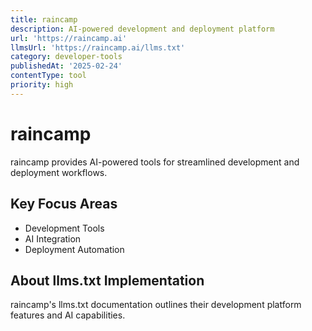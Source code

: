 ```yaml
---
title: raincamp
description: AI-powered development and deployment platform
url: 'https://raincamp.ai'
llmsUrl: 'https://raincamp.ai/llms.txt'
category: developer-tools
publishedAt: '2025-02-24'
contentType: tool
priority: high
---
```


# raincamp

raincamp provides AI-powered tools for streamlined development and deployment workflows.

## Key Focus Areas

- Development Tools
- AI Integration
- Deployment Automation

## About llms.txt Implementation

raincamp's llms.txt documentation outlines their development platform features and AI capabilities.
